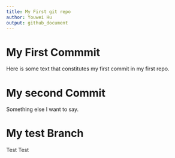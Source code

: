 ```yaml
---
title: My First git repo
author: Youwei Hu
output: github_document
---
```


# My First Commmit

Here is some text that constitutes my first commit in my first repo.

# My second Commit

Something else I want to say.

# My test Branch

Test Test